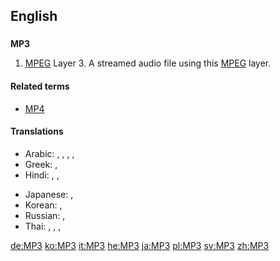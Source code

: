 ==English==
{{wikipedia}}
==={{initialism}}===
'''MP3'''

# {{computing|audio|software}} [[MPEG]] Layer 3.  A streamed audio file using this [[MPEG]] layer.

====Related terms====
*[[MP4]]

====Translations====
{{trans-top|MPEG Layer 3}}
* Arabic: {{t|ar|إم بي ثري|m|tr='em bii thrii}}, {{t|ar|إم بي 3|m|tr='em bii thrii}}, {{t|ar|إم بي ٣|m|tr='em bii thrii}},  {{t-|ar|MP3|m|tr='em bii thrii|sc=Latn}}, {{t|ar|إم بي ثلاثة|m|tr='em bii thalaatha}}
* Greek: {{t|el|έμ-πι-θρί|tr=em-pi-thri}},  {{t-|el|MP3|sc=Latn}}
* Hindi: {{t|hi|एम् पी ३|tr=ēm pī tīn|sc=Deva}},  {{t|hi|एम् पी थ्री|tr=ēm pī thrī|sc=Deva}},  {{t|hi|MP3|sc=Latn}}
{{trans-mid}}
* Japanese: {{t|ja|エムピースリー|tr=emu-pī-surī}}, {{t+|ja|MP3|tr=emu-pī-surī|sc=Latn}}
* Korean: {{t|ko|엠피쓰리|tr=em-pi-sseuri}},  {{t+|ko|MP3|tr=em-pi-sseuri|sc=Latn}}
* Russian: {{t+|ru|эм-пи-три|m|tr=em-pi-trí}} {{qualifier|indeclinable}}, {{t-|ru|MP3|m|tr=em-pi-trí|sc=Latn}} {{qualifier|indeclinable}}
* Thai: {{t|th|เอ็ม พี สาม|tr=em pee săam|sc=Thai}}, {{t|th|MP3|sc=Latn}},  {{t|th|เอ็มพี๓|tr=em pee săam|sc=Thai}},  {{t|th|เอ็มพี 3|tr=em pee săam|sc=Thai}}
{{trans-bottom}}

[[de:MP3]]
[[ko:MP3]]
[[it:MP3]]
[[he:MP3]]
[[ja:MP3]]
[[pl:MP3]]
[[sv:MP3]]
[[zh:MP3]]